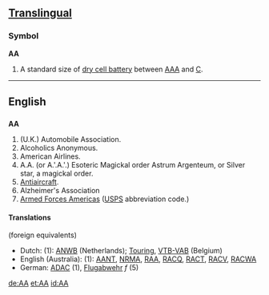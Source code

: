 ==[[Translingual]]==

===Symbol===
'''AA'''
#A standard size of [[dry cell battery]] between [[AAA]] and [[C]].

----

==English==

==={{Initialism}}===
'''AA'''
# (U.K.) Automobile Association.
# Alcoholics Anonymous.
# American Airlines.
# A.A. (or A.'.A.'.) Esoteric Magickal order Astrum Argenteum, or Silver star, a magickal order.
# [[Antiaircraft]].
# Alzheimer's Association
# [[Armed Forces Americas]] ([[USPS]] abbreviation code.)

==== Translations ====
(foreign equivalents)

* Dutch: (1): [[ANWB]] (Netherlands); [[Touring]], [[VTB-VAB]] (Belgium)
* English (Australia): (1): [[AANT]], [[NRMA]], [[RAA]], [[RACQ]], [[RACT]], [[RACV]], [[RACWA]]
* German: [[ADAC]] (1), [[Flugabwehr]] ''f'' (5)

[[de:AA]]
[[et:AA]]
[[id:AA]]